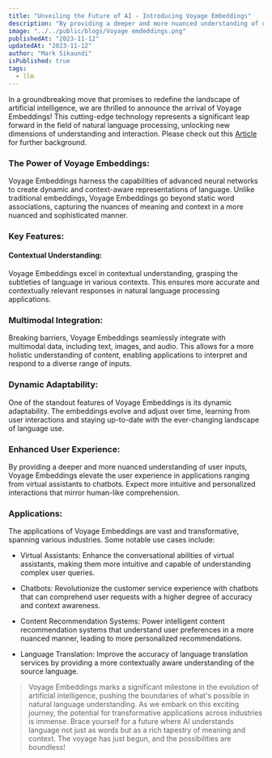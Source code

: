 ```yaml
---
title: "Unveiling the Future of AI - Introducing Voyage Embeddings"
description: "By providing a deeper and more nuanced understanding of user inputs, Voyage Embeddings elevate the user experience in applications ranging from virtual assistants to chatbots."
image: "../../public/blogs/Voyage emdeddings.png"
publishedAt: "2023-11-12"
updatedAt: "2023-11-12"
author: "Mark Sikaundi"
isPublished: true
tags:
  - llm
---
```


In a groundbreaking move that promises to redefine the landscape of artificial intelligence, we are thrilled to announce the arrival of Voyage Embeddings! This cutting-edge technology represents a significant leap forward in the field of natural language processing, unlocking new dimensions of understanding and interaction. Please check out this [Article](https://www.otofastproject.com/blogs/retrieval-augmented-generation-the-solution-to-genai-hallucinations) for further background.

### The Power of Voyage Embeddings:

Voyage Embeddings harness the capabilities of advanced neural networks to create dynamic and context-aware representations of language. Unlike traditional embeddings, Voyage Embeddings go beyond static word associations, capturing the nuances of meaning and context in a more nuanced and sophisticated manner.

### Key Features:

#### Contextual Understanding:

Voyage Embeddings excel in contextual understanding, grasping the subtleties of language in various contexts. This ensures more accurate and contextually relevant responses in natural language processing applications.

### Multimodal Integration:

Breaking barriers, Voyage Embeddings seamlessly integrate with multimodal data, including text, images, and audio. This allows for a more holistic understanding of content, enabling applications to interpret and respond to a diverse range of inputs.

### Dynamic Adaptability:

One of the standout features of Voyage Embeddings is its dynamic adaptability. The embeddings evolve and adjust over time, learning from user interactions and staying up-to-date with the ever-changing landscape of language use.

### Enhanced User Experience:

By providing a deeper and more nuanced understanding of user inputs, Voyage Embeddings elevate the user experience in applications ranging from virtual assistants to chatbots. Expect more intuitive and personalized interactions that mirror human-like comprehension.

### Applications:

The applications of Voyage Embeddings are vast and transformative, spanning various industries. Some notable use cases include:

- Virtual Assistants:
  Enhance the conversational abilities of virtual assistants, making them more intuitive and capable of understanding complex user queries.

- Chatbots:
  Revolutionize the customer service experience with chatbots that can comprehend user requests with a higher degree of accuracy and context awareness.

- Content Recommendation Systems:
  Power intelligent content recommendation systems that understand user preferences in a more nuanced manner, leading to more personalized recommendations.

- Language Translation:
  Improve the accuracy of language translation services by providing a more contextually aware understanding of the source language.

> Voyage Embeddings marks a significant milestone in the evolution of artificial intelligence, pushing the boundaries of what's possible in natural language understanding. As we embark on this exciting journey, the potential for transformative applications across industries is immense. Brace yourself for a future where AI understands language not just as words but as a rich tapestry of meaning and context. The voyage has just begun, and the possibilities are boundless!
